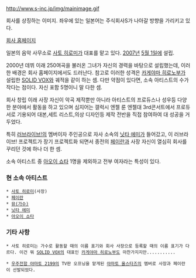 http://www.s-inc.jp/img/mainimage.gif

회사를 상징하는 이미지. 좌우에 있는 일본어는 주식회사S가 나아갈 방향을 가리키고 있다.

[http://www.s-inc.jp/ 회사 홈페이지]


일본의 음악 사무소로 [[사토 히로미]]가 대표를 맡고 있다. [[2007년]] [[5월 1일]]에 설립.

2000년 데뷔 이래 250여곡을 불러온 그녀가 자신의 경력을 바탕으로 설립했는데, 이러한 배경은 회사 홈페이지에서도 드러난다. 참고로 이러한 성격은 [[카게야마 히로노부]]가 설립한 [[SOLID VOX]]와 궤적을 같이 하는 셈. 다만 약점이 있다면, 소속 아티스트의 수가 작다는 점이다. 자신 포함 5명이니 말 다한 셈.

회사 창립 이래 사장 자신이 악곡 제작뿐만 아니라 아티스트의 프로듀스나 성우등 다양한 분야에서 활동을 하고 있으며 심지어는 갤럭시 엔젤 룬 엔젤대 3rd콘서트에서 프로듀서로 기용되어 대본,세트 리스트,의상 디자인등 제작 전반을 직접 참여하여 대 성공을 거두었다.

특히 [[러브라이브!]]의 멤버이자 주인공으로 자사 소속의 [[닛타 에미]]가 들어갔고, 이 러브라이브! 프로젝트가 장기 프로젝트화 되면서 종전의 [[페이란]]과 사장 자신이 열심히 회사를 꾸리던 것에 하나 더 한 셈.

소속 아티스트 중 [[아오이 쇼타]] 1명을 제외하고 전부 여자라는 특성이 있다.


=== 현 소속 아티스트 ===
 * [[사토 히로미]](사장)
 * [[페이란]]
 * [[뮤(가수)]]
 * [[닛타 에미]]
 * [[아오이 쇼타]]

=== 기타 사항 ===
 * 사토 히로미는 가수로 활동할 때의 이름 표기와 회사 사장으로 등록할 때의 이름 표기가 다르다. 이건 뭐 [[SOLID VOX]]의 대표인 [[카게야마 히로노부]]도 마찬가지지만...........

 * [[우주전함 야마토 2199]]의 TV판 오프닝을 맡게된 [[야마토 올스타즈]]의 멤버로 사장과 페이란이 선발되었다.



